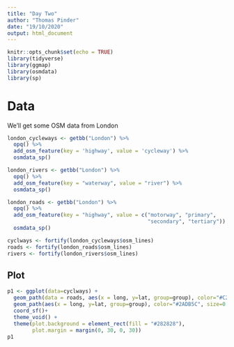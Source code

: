 ```yaml
---
title: "Day Two"
author: "Thomas Pinder"
date: "19/10/2020"
output: html_document
---
```


```r
knitr::opts_chunk$set(echo = TRUE)
library(tidyverse)
library(ggmap)
library(osmdata)
library(sp)
```

# Data

We'll get some OSM data from London

```r
london_cycleways <- getbb("London") %>% 
  opq() %>% 
  add_osm_feature(key = 'highway', value = 'cycleway') %>% 
  osmdata_sp()

london_rivers <- getbb("London") %>% 
  opq() %>% 
  add_osm_feature(key = "waterway", value = "river") %>%
  osmdata_sp() 

london_roads <- getbb("London") %>% 
  opq() %>% 
  add_osm_feature(key = "highway", value = c("motorway", "primary",
                                             "secondary", "tertiary")) %>%
  osmdata_sp() 
```
```r
cyclways <- fortify(london_cycleways$osm_lines)
roads <- fortify(london_roads$osm_lines)
rivers <- fortify(london_rivers$osm_lines)
```

## Plot

```r
p1 <- ggplot(data=cyclways) +
  geom_path(data = roads, aes(x = long, y=lat, group=group), color="#C2D3CD", alpha=0.4, size=0.2) +
  geom_path(aes(x = long, y=lat, group=group), color="#2ADB5C", size=0.6, alpha=0.6) +
  coord_sf()+
  theme_void() +
  theme(plot.background = element_rect(fill = "#282828"), 
        plot.margin = margin(0, 30, 0, 30))
p1
```


